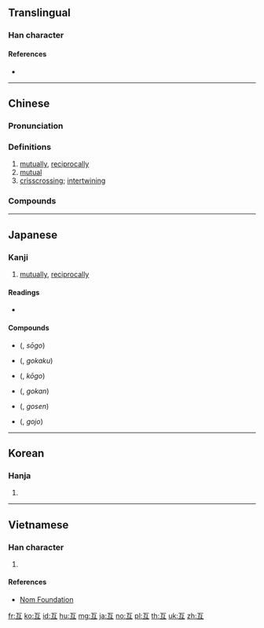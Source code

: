 {{also|亙}}
==Translingual==

===Han character===
{{Han char|rn=7|rad=二|as=02|sn=4|four=10107|canj=MVNM|ids=⿱一彑}}

====References====
* {{Han ref|kx=0086.090|dkj=00255|dj=0178.020|hdz=10014.010|uh=4E92|ud=20114|bh=A4AC|bd=42156}}

----

==Chinese==
{{zh-forms}}

===Pronunciation===
{{zh-pron
|m=hù
|c=wu6
|h=pfs=fu
|mn=hō͘
|mc=y
|oc=y
|cat=adv,a
}}

===Definitions===
{{zh-hanzi}}

# [[mutually]], [[reciprocally]]
# [[mutual]]
# [[crisscrossing]]; [[intertwining]]

===Compounds===
{{zh-der|互動:interactive|互相:each other|互助:to help each other|互粉:to follow or friend each other|共榮互利:to benefit mutually and prosper together|互不侵犯|互不相讓|互保|互信|互切互磋|互別苗頭|互利|互助合作|互助會|互勉|互動媒體|互動式|互定|互市|互惠|互惠原則|互惠關稅|互感應|互換|互毆|互物|互生|互用|互異|互相為謀|互補|互補色|互見|互訓|互託肝膽|互調|互讓|互質|互通|互通有無|互選|互鄉|交互作用|仁智互見|利弊互見|反目互毆|平等互惠|犬牙差互|瑕瑜互見|盤互|相互|相互作用|社會互動|舛互|輪互|轚互|館際互借|首尾乖互}}

----

==Japanese==

===Kanji===
{{ja-kanji|grade=c|rs=二02}}

# [[mutually]], [[reciprocally]]

====Readings====
* {{ja-readings|goon=[[ご]] (go)|kanon=[[こ]] (ko) {{non-joyo-reading}}|kun=[[たがい]] (tagai)}}

====Compounds====
{{der-top3|Compounds}}
* {{l|ja|相互}} ({{l|ja|そうご}}, ''sōgo'')
* {{l|ja|互角}} ({{l|ja|ごかく}}, ''gokaku'')
* {{l|ja|交互}} ({{l|ja|こうご}}, ''kōgo'')
{{der-mid3}}
* {{l|ja|互換}} ({{l|ja|ごかん}}, ''gokan'')
* {{l|ja|互選}} ({{l|ja|ごせん}}, ''gosen'')
* {{l|ja|互助}} ({{l|ja|ごじょ}}, ''gojo'')
{{der-bottom}}

----

==Korean==

===Hanja===
{{ko-hanja|hangeul=호|rv=ho|mr=ho}}

# {{defn|lang=ko|sort=二02}}

----

==Vietnamese==

===Han character===
{{vi-hantu|[[hỗ]], [[hổ]]|rs=二02}}

# {{defn|lang=vi|sort=二02}}

====References====
* [http://nomfoundation.org/common/nom_details.php?codepoint=4e92 Nom Foundation]

[[fr:互]]
[[ko:互]]
[[id:互]]
[[hu:互]]
[[mg:互]]
[[ja:互]]
[[no:互]]
[[pl:互]]
[[th:互]]
[[uk:互]]
[[zh:互]]